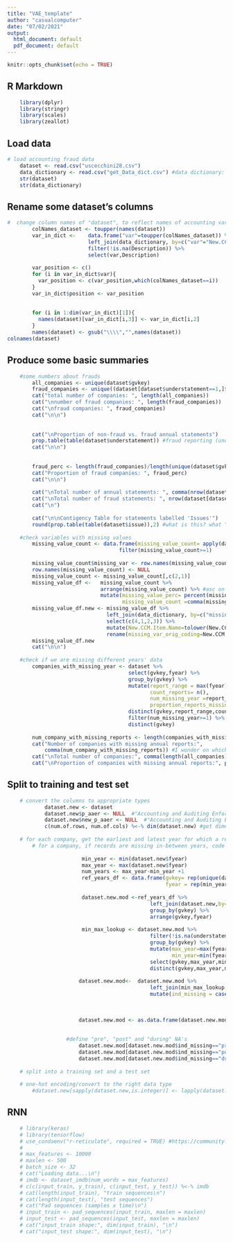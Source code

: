 ```yaml
---
title: "VAE_template"
author: "casualcomputer"
date: "07/02/2021"
output:
  html_document: default
  pdf_document: default
---
```


```r
knitr::opts_chunk$set(echo = TRUE)
```

## R Markdown


```r
    library(dplyr)
    library(stringr)
    library(scales)
    library(zeallot)
```

## Load data

```r
# load accounting fraud data     
    dataset <- read.csv("uscecchini28.csv")
    data_dictionary <- read.csv("get_Data_dict.csv") #data dictionary: http://www.crsp.org/products/documentation/annual-data-industrial
    str(dataset)
    str(data_dictionary)
```


## Rename some dataset's columns 
```r
#  change column names of "dataset", to reflect names of accounting variables
        colNames_dataset <- toupper(names(dataset))
        var_in_dict <-    data.frame("var"=toupper(colNames_dataset)) %>% 
                          left_join(data_dictionary, by=c("var"="New.CCM.Item.Name")) %>% 
                          filter(!is.na(Description)) %>% 
                          select(var,Description)  
        
        var_position <- c()
        for (i in var_in_dict$var){
          var_position <- c(var_position,which(colNames_dataset==i))
        }
        var_in_dict$position <- var_position
    
        
        for (i in 1:dim(var_in_dict)[1]){
          names(dataset)[var_in_dict[i,3]] <- var_in_dict[i,2]
        }
        names(dataset) <- gsub("\\\\","",names(dataset))
colnames(dataset)
```

## Produce some basic summaries
```r
    #some numbers about frauds
        all_companies <- unique(dataset$gvkey)
        fraud_companies <- unique((dataset[dataset$understatement==1,]$gvkey))
        cat("total number of companies: ", length(all_companies))
        cat("\nnumber of fraud companies: ", length(fraud_companies))
        cat("\nfraud companies: ", fraud_companies)
        cat("\n\n")
        
        
        cat("\nProportion of non-fraud vs. fraud annual statements")
        prop.table(table(dataset$understatement)) #fraud reporting (understatement=1) /all reporting
        cat("\n\n")
        
        
        fraud_perc <- length(fraud_companies)/length(unique(dataset$gvkey)) #num. fraud companies/ all companies
        cat("Proportion of fraud companies: ", fraud_perc)
        cat("\n\n")
        
        cat("\nTotal number of annual statements: ", comma(nrow(dataset)))
        cat("\nTotal number of fraud statements: ", nrow(dataset[dataset$understatement==1,]))
        cat("\n")
        
        cat("\n\nContigency Table for statements labelled 'Issues'")
        round(prop.table(table(dataset$issue)),2) #what is this? what "issue" are we talking about?
    
    #check variables with missing values
        missing_value_count <- data.frame(missing_value_count= apply(dataset, 2, function(x){sum(is.na(x))})) %>% 
                                    filter(missing_value_count>=1)  
          
        missing_value_count$missing_var <- row.names(missing_value_count)
        row.names(missing_value_count) <- NULL
        missing_value_count <- missing_value_count[,c(2,1)]
        missing_value_df <-   missing_value_count %>% 
                              arrange(missing_value_count) %>% #asc on number of missing values
                              mutate(missing_value_perc= percent(missing_value_count/nrow(dataset)),
                                     missing_value_count =comma(missing_value_count))
        missing_value_df.new <- missing_value_df %>% 
                                left_join(data_dictionary, by=c("missing_var"= "Description")) %>% 
                                select(c(4,1,2,3)) %>% 
                                mutate(New.CCM.Item.Name=tolower(New.CCM.Item.Name)) %>% 
                                rename(missing_var_orig_coding=New.CCM.Item.Name)
        missing_value_df.new
        cat("\n\n")
    
    #check if we are missing different years' data
        companies_with_missing_year <- dataset %>% 
                                       select(gvkey,fyear) %>% 
                                       group_by(gvkey) %>%
                                       mutate(report_range = max(fyear)-min(fyear)+1,
                                              count_reports= n(),
                                              num_missing_year =report_range - count_reports,
                                              proportion_reports_missing =num_missing_year/report_range) %>% 
                                       distinct(gvkey,report_range,count_reports,num_missing_year,proportion_reports_missing) %>% 
                                       filter(num_missing_year>=1) %>% #get companies that have missed annual reports
                                       distinct(gvkey)
          
        num_company_with_missing_reports <- length(companies_with_missing_year$gvkey)
        cat("Number of companies with missing annual reports:", 
            comma(num_company_with_missing_reports)) #I wonder on which exchange most of these companies are listed
        cat("\nTotal number of companies:", comma(length(all_companies)))       
        cat("\nProportion of companies with missing annual reports:", percent(num_company_with_missing_reports/length(all_companies)))   
```


## Split to training and test set 
```r
    # convert the columns to appropriate types 
            dataset.new <- dataset
            dataset.new$p_aaer <- NULL  #"Accounting and Auditing Enforcement Releases" usually come after allegations
            dataset.new$new_p_aaer <- NULL  #"Accounting and Auditing Enforcement Releases" usually come after allegations
            c(num.of.rows, num.of.cols) %<-% dim(dataset.new) #get dimensions of the data frame
        
    # for each company, get the earliest and latest year for which a record was available. 
        # for a company, if records are missing in-between years, code missing records with "1111"
 
                        min_year <- min(dataset.new$fyear)
                        max_year <- max(dataset.new$fyear)
                        num_years <- max_year-min_year +1
                        ref_years_df <- data.frame(gvkey= rep(unique(dataset.new$gvkey),each=num_years),
                                                   fyear = rep(min_year:max_year, times=length(unique(dataset.new$gvkey))))
                        
                        dataset.new.mod <-ref_years_df %>% 
                                              left_join(dataset.new,by=c("gvkey"="gvkey","fyear"= "fyear")) %>% 
                                              group_by(gvkey) %>% 
                                              arrange(gvkey,fyear)
                        
                        min_max_lookup <- dataset.new.mod %>% 
                                              filter(!is.na(understatement)) %>% 
                                              group_by(gvkey) %>% 
                                              mutate(max_year=max(fyear),
                                                     min_year=min(fyear)) %>% 
                                              select(gvkey,max_year,min_year) %>% 
                                              distinct(gvkey,max_year,min_year)
                        
                       dataset.new.mod<-  dataset.new.mod %>% 
                                              left_join(min_max_lookup,by=c("gvkey"="gvkey")) %>% 
                                              mutate(ind_missing = case_when(fyear <min_year~"pre", 
                                                                             fyear >max_year~ "post",
                                                                             fyear>min_year&fyear<max_year~"during",
                                                                             TRUE~"N/A"))
                       dataset.new.mod <- as.data.frame(dataset.new.mod)
                  
                  
                   #define "pre", "post" and "during" NA's 
                       dataset.new.mod[dataset.new.mod$ind_missing=="pre",3:49] <- -999999999999
                       dataset.new.mod[dataset.new.mod$ind_missing=="post",3:49] <- -666666666666
                       dataset.new.mod[dataset.new.mod$ind_missing=="during",3:49] <- -333333333333
                   
    # split into a training set and a test set
        
    # one-hot encoding/convert to the right data type
        #dataset.new[sapply(dataset.new,is.integer)] <- lapply(dataset.new[sapply(dataset.new,is.integer)],as.factor)
```

## RNN 
```r
    
    # library(keras)
    # library(tensorflow)
    # use_condaenv("r-reticulate", required = TRUE) #https://community.rstudio.com/t/error-installation-of-tensorflow-not-found-in-rstudio/67200/2
    # 
    # max_features <- 10000
    # maxlen <- 500
    # batch_size <- 32
    # cat("Loading data...\n")
    # imdb <- dataset_imdb(num_words = max_features)
    # c(c(input_train, y_train), c(input_test, y_test)) %<-% imdb
    # cat(length(input_train), "train sequences\n")
    # cat(length(input_test), "test sequences")
    # cat("Pad sequences (samples x time)\n")
    # input_train <- pad_sequences(input_train, maxlen = maxlen)
    # input_test <- pad_sequences(input_test, maxlen = maxlen)
    # cat("input_train shape:", dim(input_train), "\n")
    # cat("input_test shape:", dim(input_test), "\n")
```